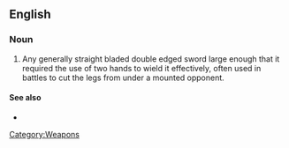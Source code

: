 ==English==

===Noun===
{{en-noun}}

# Any generally straight bladed double edged sword large enough that it required the use of two hands to wield it effectively, often used in battles to cut the legs from under a mounted opponent.

====See also====
*{{pedialite}}

[[Category:Weapons]]